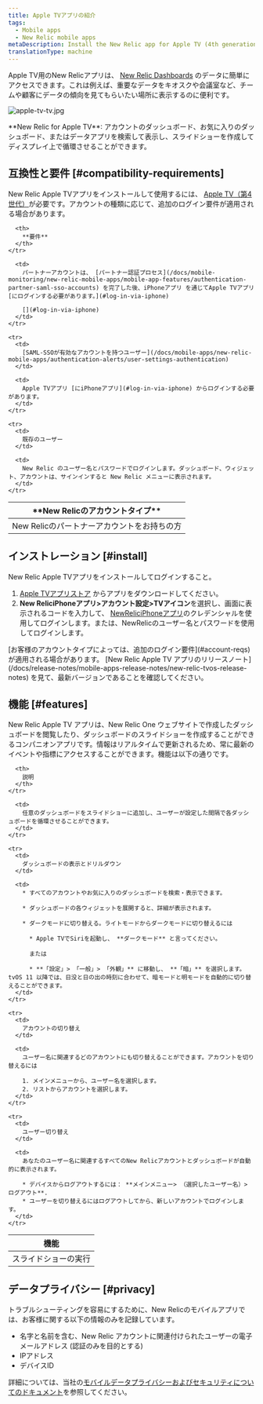 ```yaml
---
title: Apple TVアプリの紹介
tags:
  - Mobile apps
  - New Relic mobile apps
metaDescription: Install the New Relic app for Apple TV (4th generation) to display your data on your kiosks or in your conference rooms.
translationType: machine
---
```



Apple TV用のNew Relicアプリは、 [New Relic Dashboards](/docs/query-your-data/explore-query-data/dashboards/introduction-dashboards) のデータに簡単にアクセスできます。これは例えば、重要なデータをキオスクや会議室など、チームや顧客にデータの傾向を見てもらいたい場所に表示するのに便利です。

<img
  title="apple-tv-tv.jpg"
  alt="apple-tv-tv.jpg"
  src={appleTvTv}
/>

<figcaption>
  **New Relic for Apple TV**: アカウントのダッシュボード、お気に入りのダッシュボード、またはデータアプリを検索して表示し、スライドショーを作成してディスプレイ上で循環させることができます。
</figcaption>

## 互換性と要件 [#compatibility-requirements]

New Relic Apple TVアプリをインストールして使用するには、 [Apple TV（第4世代）](https://www.apple.com/apple-tv-4k/)が必要です。アカウントの種類に応じて、追加のログイン要件が適用される場合があります。

<table id="account-reqs">
  <thead>
    <tr>
      <th width={300}>
        **New Relicのアカウントタイプ**
      </th>

      <th>
        **要件**
      </th>
    </tr>
  </thead>

  <tbody>
    <tr>
      <td>
        New Relicのパートナーアカウントをお持ちの方
      </td>

      <td>
        パートナーアカウントは、 [パートナー認証プロセス](/docs/mobile-monitoring/new-relic-mobile-apps/mobile-app-features/authentication-partner-saml-sso-accounts) を完了した後、iPhoneアプリ を通じてApple TVアプリ [にログインする必要があります。](#log-in-via-iphone)

        [](#log-in-via-iphone)
      </td>
    </tr>

    <tr>
      <td>
        [SAML-SSOが有効なアカウントを持つユーザー](/docs/mobile-apps/new-relic-mobile-apps/authentication-alerts/user-settings-authentication)
      </td>

      <td>
        Apple TVアプリ [にiPhoneアプリ](#log-in-via-iphone) からログインする必要があります。
      </td>
    </tr>

    <tr>
      <td>
        既存のユーザー
      </td>

      <td>
        New Relic のユーザー名とパスワードでログインします。ダッシュボード、ウィジェット、アカウントは、サインインすると New Relic メニューに表示されます。
      </td>
    </tr>
  </tbody>
</table>

## インストレーション [#install]

New Relic Apple TVアプリをインストールしてログインすること。

1. [Apple TVアプリストア](https://support.apple.com/guide/tv/find-apps-atvb5a7dd799/tvos) からアプリをダウンロードしてください。
2. **New ReliciPhoneアプリ>アカウント設定>TVアイコン**を選択し、画面に表示されるコードを入力して、 [NewReliciPhoneアプリ](/docs/mobile-apps/new-relic-mobile-apps/ios-app/introduction-ios-mobile-app)のクレデンシャルを使用してログインします。または、NewRelicのユーザー名とパスワードを使用してログインします。

<Callout variant="important">
  [お客様のアカウントタイプによっては、追加のログイン要件](#account-reqs) が適用される場合があります。 [New Relic Apple TV アプリのリリースノート](/docs/release-notes/mobile-apps-release-notes/new-relic-tvos-release-notes) を見て、最新バージョンであることを確認してください。
</Callout>

## 機能 [#features]

New Relic Apple TV アプリは、New Relic One ウェブサイトで作成したダッシュボードを閲覧したり、ダッシュボードのスライドショーを作成することができるコンパニオンアプリです。情報はリアルタイムで更新されるため、常に最新のイベントや指標にアクセスすることができます。機能は以下の通りです。

<table>
  <thead>
    <tr>
      <th width={200}>
        機能
      </th>

      <th>
        説明
      </th>
    </tr>
  </thead>

  <tbody>
    <tr>
      <td>
        スライドショーの実行
      </td>

      <td>
        任意のダッシュボードをスライドショーに追加し、ユーザーが設定した間隔で各ダッシュボードを循環させることができます。
      </td>
    </tr>

    <tr>
      <td>
        ダッシュボードの表示とドリルダウン
      </td>

      <td>
        * すべてのアカウントやお気に入りのダッシュボードを検索・表示できます。

        * ダッシュボードの各ウィジェットを展開すると、詳細が表示されます。

        * ダークモードに切り替える。ライトモードからダークモードに切り替えるには

          * Apple TVでSiriを起動し、 **ダークモード** と言ってください。

          または

          * **「設定」> 「一般」> 「外観」** に移動し、 **「暗」** を選択します。 tvOS 11 以降では、日没と日の出の時刻に合わせて、暗モードと明モードを自動的に切り替えることができます。
      </td>
    </tr>

    <tr>
      <td>
        アカウントの切り替え
      </td>

      <td>
        ユーザー名に関連するどのアカウントにも切り替えることができます。アカウントを切り替えるには

        1. メインメニューから、ユーザー名を選択します。
        2. リストからアカウントを選択します。
      </td>
    </tr>

    <tr>
      <td>
        ユーザー切り替え
      </td>

      <td>
        あなたのユーザー名に関連するすべてのNew Relicアカウントとダッシュボードが自動的に表示されます。

        * デバイスからログアウトするには： **メインメニュー> （選択したユーザー名）> ログアウト**.
        * ユーザーを切り替えるにはログアウトしてから、新しいアカウントでログインします。
      </td>
    </tr>
  </tbody>
</table>

## データプライバシー [#privacy]

トラブルシューティングを容易にするために、New Relicのモバイルアプリでは、お客様に関する以下の情報のみを記録しています。

* 名字と名前を含む、New Relic アカウントに関連付けられたユーザーの電子メールアドレス (認証のみを目的とする)
* IPアドレス
* デバイスID

詳細については、当社の[モバイルデータプライバシーおよびセキュリティについてのドキュメント](/docs/mobile-monitoring/new-relic-mobile/get-started/security-mobile-apps)を参照してください。